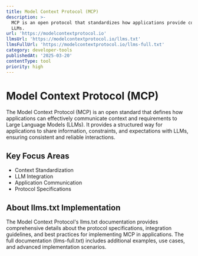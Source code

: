 ```yaml
---
title: Model Context Protocol (MCP)
description: >-
  MCP is an open protocol that standardizes how applications provide context to
  LLMs.
url: 'https://modelcontextprotocol.io'
llmsUrl: 'https://modelcontextprotocol.io/llms.txt'
llmsFullUrl: 'https://modelcontextprotocol.io/llms-full.txt'
category: developer-tools
publishedAt: '2025-03-20'
contentType: tool
priority: high
---
```


# Model Context Protocol (MCP)

The Model Context Protocol (MCP) is an open standard that defines how applications can effectively communicate context and requirements to Large Language Models (LLMs). It provides a structured way for applications to share information, constraints, and expectations with LLMs, ensuring consistent and reliable interactions.

## Key Focus Areas

- Context Standardization
- LLM Integration
- Application Communication
- Protocol Specifications

## About llms.txt Implementation

The Model Context Protocol's llms.txt documentation provides comprehensive details about the protocol specifications, integration guidelines, and best practices for implementing MCP in applications. The full documentation (llms-full.txt) includes additional examples, use cases, and advanced implementation scenarios.




